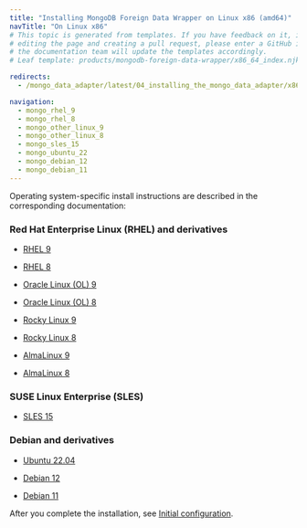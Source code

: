 ```yaml
---
title: "Installing MongoDB Foreign Data Wrapper on Linux x86 (amd64)"
navTitle: "On Linux x86"
# This topic is generated from templates. If you have feedback on it, instead of
# editing the page and creating a pull request, please enter a GitHub issue and
# the documentation team will update the templates accordingly.
# Leaf template: products/mongodb-foreign-data-wrapper/x86_64_index.njk

redirects:
  - /mongo_data_adapter/latest/04_installing_the_mongo_data_adapter/x86_amd64/

navigation:
  - mongo_rhel_9
  - mongo_rhel_8
  - mongo_other_linux_9
  - mongo_other_linux_8
  - mongo_sles_15
  - mongo_ubuntu_22
  - mongo_debian_12
  - mongo_debian_11
---
```


Operating system-specific install instructions are described in the corresponding documentation:

### Red Hat Enterprise Linux (RHEL) and derivatives

- [RHEL 9](mongo_rhel_9)

- [RHEL 8](mongo_rhel_8)

- [Oracle Linux (OL) 9](mongo_rhel_9)

- [Oracle Linux (OL) 8](mongo_rhel_8)

- [Rocky Linux 9](mongo_other_linux_9)

- [Rocky Linux 8](mongo_other_linux_8)

- [AlmaLinux 9](mongo_other_linux_9)

- [AlmaLinux 8](mongo_other_linux_8)

### SUSE Linux Enterprise (SLES)

- [SLES 15](mongo_sles_15)

### Debian and derivatives

- [Ubuntu 22.04](mongo_ubuntu_22)

- [Debian 12](mongo_debian_12)

- [Debian 11](mongo_debian_11)

After you complete the installation, see [Initial configuration](../../configuring).

